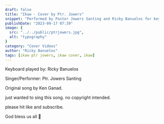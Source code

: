 ```yaml
---
draft: false
title: "Ikaw - Cover by Ptr. Jowers"
snippet: "Performed by Pastor Jowers Santing and Ricky Banuelos for keyboard"
publishDate: "2023-09-17 07:39"
image: {
  src: "../../public/ptrjowers.jpg",
  alt: "typography"
}
category: "Cover Videos"
author: "Ricky Banuelos"
tags: [ikaw ptr jowers, ikaw cover, ikaw]
---
```


<YouTube id="https://www.youtube.com/watch?v=COIlLNfSLGM"/>

Keyboard played by:  Ricky Banuelos

Singer/Performer: Ptr. Jowers Santing

Original song by Ken Ganad.

just wanted to sing this song. no copyright intended.

please hit like and subscribe.

God bless us all 🙏
